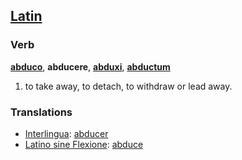 ==[[Latin]]==
===Verb===
'''[[abduco]]''', '''abducere''', '''[[abduxi]]''', '''[[abductum]]'''
#to take away, to detach, to withdraw or lead away.

=== Translations ===
*[[Interlingua]]: [[abducer]]
*[[Latino sine Flexione]]: [[abduce]]